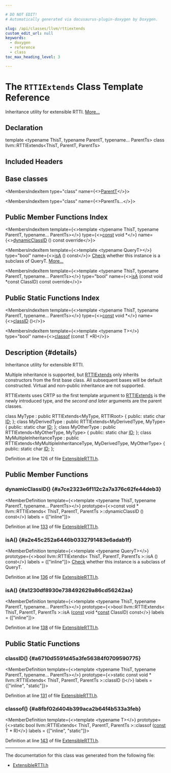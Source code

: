 ```yaml
---

# DO NOT EDIT!
# Automatically generated via docusaurus-plugin-doxygen by Doxygen.

slug: /api/classes/llvm/rttiextends
custom_edit_url: null
keywords:
  - doxygen
  - reference
  - class
toc_max_heading_level: 3

---
```





# The `RTTIExtends` Class Template Reference

<DoxygenPage pluginConfig={pluginConfig}>

Inheritance utility for extensible RTTI. <a href="#details">More...</a>

## Declaration

<CodeBlock>template &lt;typename ThisT, typename ParentT, typename... ParentTs&gt;
class llvm::RTTIExtends&lt;ThisT, ParentT, ParentTs&gt;</CodeBlock>

## Included Headers

<IncludesList>
<IncludesListItem
  filePath="llvm/Support/ExtensibleRTTI.h"
  permalink="/docs/api/files/include/include/llvm/include/llvm/support/extensiblertti-h"
  isLocal="true" />
</IncludesList>

## Base classes

<MembersIndex>

<MembersIndexItem
  type="class"
  name={<><a href="/docs/api/classes/parentt">ParentT</a></>}>
</MembersIndexItem>

<MembersIndexItem
  type="class"
  name={<>ParentTs...</>}>
</MembersIndexItem>

</MembersIndex>

## Public Member Functions Index

<MembersIndex>

<MembersIndexItem
  template={<>template &lt;typename ThisT, typename ParentT, typename... ParentTs&gt;</>}
  type={<><a href="/docs/api/files/lib/lib/target/lib/target/aarch64/aarch64promoteconstant-cpp/#a90f8350fecae261c25be85d38b451bff">const</a> void &#42;</>}
  name={<><a href="#a7ce2323e6f112c2a7a376c62fe44deb3">dynamicClassID</a> () const override</>}>
</MembersIndexItem>

<MembersIndexItem
  template={<>template &lt;typename QueryT&gt;</>}
  type="bool"
  name={<><a href="#a2e45c252a6446b0332791483e6adab1f">isA</a> () const</>}>
<a href="/docs/api/namespaces/llvm/check">Check</a> whether this instance is a subclass of QueryT. <a href="#a2e45c252a6446b0332791483e6adab1f">More...</a>
</MembersIndexItem>

<MembersIndexItem
  template={<>template &lt;typename ThisT, typename ParentT, typename... ParentTs&gt;</>}
  type="bool"
  name={<><a href="#a1230df8930e738492629a86cd56242aa">isA</a> (const void &#42;const ClassID) const override</>}>
</MembersIndexItem>

</MembersIndex>

## Public Static Functions Index

<MembersIndex>

<MembersIndexItem
  template={<>template &lt;typename ThisT, typename ParentT, typename... ParentTs&gt;</>}
  type={<><a href="/docs/api/files/lib/lib/target/lib/target/aarch64/aarch64promoteconstant-cpp/#a90f8350fecae261c25be85d38b451bff">const</a> void &#42;</>}
  name={<><a href="#a6710d5591d45a3fe56384f0709590775">classID</a> ()</>}>
</MembersIndexItem>

<MembersIndexItem
  template={<>template &lt;typename T&gt;</>}
  type="bool"
  name={<><a href="#a8fbf02d404b399aca2b64f4b533a3feb">classof</a> (const T &#42;R)</>}>
</MembersIndexItem>

</MembersIndex>

## Description {#details}

Inheritance utility for extensible RTTI.

Multiple inheritance is supported, but <a href="/docs/api/classes/llvm/rttiextends">RTTIExtends</a> only inherits constructors from the first base class. All subsequent bases will be default constructed. Virtual and non-public inheritance are not supported.

RTTIExtents uses CRTP so the first template argument to <a href="/docs/api/classes/llvm/rttiextends">RTTIExtends</a> is the newly introduced type, and the <em>second and later</em> arguments are the parent classes.


<ProgramListing extension="cpp">

<CodeLine><span class="doxyHighlightKeyword">class </span><span class="doxyHighlight">MyType : </span><span class="doxyHighlightKeyword">public</span><span class="doxyHighlight"> RTTIExtends&lt;MyType, RTTIRoot&gt; &#123;</span></CodeLine>
<CodeLine><span class="doxyHighlightKeyword">public</span><span class="doxyHighlight">:</span></CodeLine>
<CodeLine><span class="doxyHighlight">  </span><span class="doxyHighlightKeyword">static</span><span class="doxyHighlight"> </span><span class="doxyHighlightKeywordType">char</span><span class="doxyHighlight"> <a href="/docs/api/namespaces/llvm/aarch64packey/#abf4394f452bde3f544999858d71e4b46">ID</a>;</span></CodeLine>
<CodeLine><span class="doxyHighlight">&#125;;</span></CodeLine>
<CodeLine></CodeLine>
<CodeLine><span class="doxyHighlightKeyword">class </span><span class="doxyHighlight">MyDerivedType : </span><span class="doxyHighlightKeyword">public</span><span class="doxyHighlight"> RTTIExtends&lt;MyDerivedType, MyType&gt; &#123;</span></CodeLine>
<CodeLine><span class="doxyHighlightKeyword">public</span><span class="doxyHighlight">:</span></CodeLine>
<CodeLine><span class="doxyHighlight">  </span><span class="doxyHighlightKeyword">static</span><span class="doxyHighlight"> </span><span class="doxyHighlightKeywordType">char</span><span class="doxyHighlight"> <a href="/docs/api/namespaces/llvm/aarch64packey/#abf4394f452bde3f544999858d71e4b46">ID</a>;</span></CodeLine>
<CodeLine><span class="doxyHighlight">&#125;;</span></CodeLine>
<CodeLine></CodeLine>
<CodeLine><span class="doxyHighlightKeyword">class </span><span class="doxyHighlight">MyOtherType : </span><span class="doxyHighlightKeyword">public</span><span class="doxyHighlight"> RTTIExtends&lt;MyOtherType, MyType&gt; &#123;</span></CodeLine>
<CodeLine><span class="doxyHighlightKeyword">public</span><span class="doxyHighlight">:</span></CodeLine>
<CodeLine><span class="doxyHighlight">  </span><span class="doxyHighlightKeyword">static</span><span class="doxyHighlight"> </span><span class="doxyHighlightKeywordType">char</span><span class="doxyHighlight"> <a href="/docs/api/namespaces/llvm/aarch64packey/#abf4394f452bde3f544999858d71e4b46">ID</a>;</span></CodeLine>
<CodeLine><span class="doxyHighlight">&#125;;</span></CodeLine>
<CodeLine></CodeLine>
<CodeLine><span class="doxyHighlightKeyword">class </span><span class="doxyHighlight">MyMultipleInheritanceType</span></CodeLine>
<CodeLine><span class="doxyHighlight">  : </span><span class="doxyHighlightKeyword">public</span><span class="doxyHighlight"> RTTIExtends&lt;MyMultipleInheritanceType,</span></CodeLine>
<CodeLine><span class="doxyHighlight">                       MyDerivedType, MyOtherType&gt; &#123;</span></CodeLine>
<CodeLine><span class="doxyHighlightKeyword">public</span><span class="doxyHighlight">:</span></CodeLine>
<CodeLine><span class="doxyHighlight">  </span><span class="doxyHighlightKeyword">static</span><span class="doxyHighlight"> </span><span class="doxyHighlightKeywordType">char</span><span class="doxyHighlight"> <a href="/docs/api/namespaces/llvm/aarch64packey/#abf4394f452bde3f544999858d71e4b46">ID</a>;</span></CodeLine>
<CodeLine><span class="doxyHighlight">&#125;;</span></CodeLine>

</ProgramListing>

Definition at line 126 of file <a href="/docs/api/files/include/include/llvm/include/llvm/support/extensiblertti-h">ExtensibleRTTI.h</a>.

<SectionDefinition>

## Public Member Functions

### dynamicClassID() {#a7ce2323e6f112c2a7a376c62fe44deb3}

<MemberDefinition
  template={<>template &lt;typename ThisT, typename ParentT, typename... ParentTs&gt;</>}
  prototype={<>const void &#42; llvm::RTTIExtends&lt; ThisT, ParentT, ParentTs &gt;::dynamicClassID () const</>}
  labels = {["inline"]}>

Definition at line <a href="/docs/api/files/include/include/llvm/include/llvm/support/extensiblertti-h/#l00133">133</a> of file <a href="/docs/api/files/include/include/llvm/include/llvm/support/extensiblertti-h">ExtensibleRTTI.h</a>.
</MemberDefinition>

### isA() {#a2e45c252a6446b0332791483e6adab1f}

<MemberDefinition
  template={<>template &lt;typename QueryT&gt;</>}
  prototype={<>bool llvm::RTTIExtends&lt; ThisT, ParentT, ParentTs &gt;::isA () const</>}
  labels = {["inline"]}>
<a href="/docs/api/namespaces/llvm/check">Check</a> whether this instance is a subclass of QueryT.

Definition at line <a href="/docs/api/files/include/include/llvm/include/llvm/support/extensiblertti-h/#l00136">136</a> of file <a href="/docs/api/files/include/include/llvm/include/llvm/support/extensiblertti-h">ExtensibleRTTI.h</a>.
</MemberDefinition>

### isA() {#a1230df8930e738492629a86cd56242aa}

<MemberDefinition
  template={<>template &lt;typename ThisT, typename ParentT, typename... ParentTs&gt;</>}
  prototype={<>bool llvm::RTTIExtends&lt; ThisT, ParentT, ParentTs &gt;::isA (<a href="/docs/api/files/lib/lib/target/lib/target/aarch64/aarch64promoteconstant-cpp/#a90f8350fecae261c25be85d38b451bff">const</a> void &#42;<a href="/docs/api/files/lib/lib/target/lib/target/aarch64/aarch64promoteconstant-cpp/#a90f8350fecae261c25be85d38b451bff">const</a> ClassID) const</>}
  labels = {["inline"]}>

Definition at line <a href="/docs/api/files/include/include/llvm/include/llvm/support/extensiblertti-h/#l00138">138</a> of file <a href="/docs/api/files/include/include/llvm/include/llvm/support/extensiblertti-h">ExtensibleRTTI.h</a>.
</MemberDefinition>

</SectionDefinition>

<SectionDefinition>

## Public Static Functions

### classID() {#a6710d5591d45a3fe56384f0709590775}

<MemberDefinition
  template={<>template &lt;typename ThisT, typename ParentT, typename... ParentTs&gt;</>}
  prototype={<>static const void &#42; llvm::RTTIExtends&lt; ThisT, ParentT, ParentTs &gt;::classID ()</>}
  labels = {["inline", "static"]}>

Definition at line <a href="/docs/api/files/include/include/llvm/include/llvm/support/extensiblertti-h/#l00131">131</a> of file <a href="/docs/api/files/include/include/llvm/include/llvm/support/extensiblertti-h">ExtensibleRTTI.h</a>.
</MemberDefinition>

### classof() {#a8fbf02d404b399aca2b64f4b533a3feb}

<MemberDefinition
  template={<>template &lt;typename T&gt;</>}
  prototype={<>static bool llvm::RTTIExtends&lt; ThisT, ParentT, ParentTs &gt;::classof (<a href="/docs/api/files/lib/lib/target/lib/target/aarch64/aarch64promoteconstant-cpp/#a90f8350fecae261c25be85d38b451bff">const</a> T &#42; R)</>}
  labels = {["inline", "static"]}>

Definition at line <a href="/docs/api/files/include/include/llvm/include/llvm/support/extensiblertti-h/#l00143">143</a> of file <a href="/docs/api/files/include/include/llvm/include/llvm/support/extensiblertti-h">ExtensibleRTTI.h</a>.
</MemberDefinition>

</SectionDefinition>

<hr/>

The documentation for this class was generated from the following file:

<ul>
<li><a href="/docs/api/files/include/include/llvm/include/llvm/support/extensiblertti-h">ExtensibleRTTI.h</a></li>
</ul>

</DoxygenPage>
